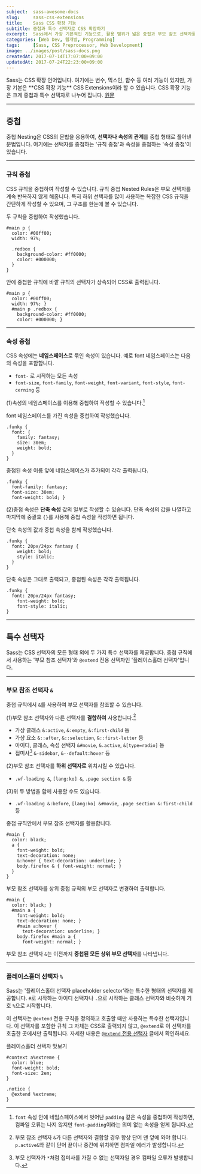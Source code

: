 ```yaml
---
subject:  sass-awesome-docs
slug:     sass-css-extensions
title:    Sass CSS 확장 기능
subtitle: 중첩과 특수 선택자로 CSS 확장하기
excerpt:  Sass에서 가장 기본적인 기능으로, 활용 범위가 넓은 중첩과 부모 참조 선택자를 설명합니다.
categories: [Web Dev, 웹개발, Programming]
tags:     [Sass, CSS Preprocessor, Web Development]
image: ../images/post/sass-docs.png
createdAt: 2017-07-14T17:07:00+09:00
updatedAt: 2017-07-24T22:23:00+09:00
---
```


<div className="lead">
    Sass는 CSS 확장 언어입니다. 여기에는 변수, 믹스인, 함수 등 여러 기능이 있지만, 가장 기본은 **CSS 확장 기능** <SideBySide>CSS Extensions</SideBySide>이라 할 수 있습니다.
    CSS 확장 기능은 크게 중첩과 특수 선택자로 나누어 집니다.
    <a className="original-link" target="_blank" href="https://sass-lang.com/documentation/file.SASS_REFERENCE.html#CSS_Extensions">원문</a>
</div>

***

## 중첩
중첩 <SideBySide>Nesting</SideBySide>은 CSS의 문법을 응용하여, **선택자나 속성의 관계**를 중첩 형태로 풀어낸 문법입니다.
여기에는 선택자를 중첩하는 '규칙 중첩'과 속성을 중첩하는 '속성 중첩'이 있습니다.

***

### 규칙 중첩
CSS 규칙을 중첩하여 작성할 수 있습니다.
규칙 중첩 <SideBySide>Nested Rules</SideBySide>은 부모 선택자를 계속 반복하지 않게 해줍니다.
특히 하위 선택자를 많이 사용하는 복잡한 CSS 규칙을 간단하게 작성할 수 있으며, 그 구조를 한눈에 볼 수 있습니다.

<p className="code-label code-label-scss">두 규칙을 중첩하여 작성했습니다.</p>

```scss{numberLines: true}
#main p {
  color: #00ff00;
  width: 97%;

  .redbox {
    background-color: #ff0000;
    color: #000000;
  }
}
```

<p className="code-label code-label-css">안에 중첩한 규칙에 바깥 규칙의 선택자가 상속되어 CSS로 출력됩니다.</p>

```css{numberLines: true}
#main p {
  color: #00ff00;
  width: 97%; }
  #main p .redbox {
    background-color: #ff0000;
    color: #000000; }
```

***

### 속성 중첩
CSS 속성에는 **네임스페이스**로 묶인 속성이 있습니다. 예로 font 네임스페이스는 다음의 속성을 포함합니다.
 
- `font-` 로 시작하는 모든 속성
- `font-size`, `font-family`, `font-weight`, `font-variant`, `font-style`, `font-cerning` 등 

(1)속성의 네임스페이스를 이용해 중첩하여 작성할 수 있습니다.[^namespace]

<p className="code-label code-label-scss">font 네임스페이스를 가진 속성을 중첩하여 작성했습니다.</p>

```scss{numberLines: true}
.funky {
  font: {
    family: fantasy;
    size: 30em;
    weight: bold;
  }
}
```

<p className="code-label code-label-css">중첩된 속성 이름 앞에 네임스페이스가 추가되어 각각 출력됩니다.</p>

```css{numberLines: true}
.funky {
  font-family: fantasy;
  font-size: 30em;
  font-weight: bold; }
```

(2)중첩 속성은 **단축 속성** 값의 일부로 작성할 수 있습니다. 단축 속성의 값을 나열하고 마지막에 중괄호 `{}`를 사용해 중첩 속성을 작성하면 됩니다.

<p className="code-label code-label-scss">단축 속성의 값과 중첩 속성을 함께 작성했습니다.</p>

```scss{numberLines: true}
.funky {
  font: 20px/24px fantasy {
    weight: bold;
    style: italic;
  }
}
```

<p className="code-label code-label-css">단축 속성은 그대로 출력되고, 중첩된 속성은 각각 출력됩니다.</p>

```css{numberLines: true}
.funky {
  font: 20px/24px fantasy;
    font-weight: bold;
    font-style: italic;
}
```

***

## 특수 선택자
Sass는 CSS 선택자의 모든 형태 외에 두 가지 특수 선택자를 제공합니다. 중첩 규칙에서 사용하는 '부모 참조 선택자'와 `@extend` 전용 선택자인 '플레이스홀더 선택자'입니다.

***

### 부모 참조 선택자 `&`
중첩 규칙에서 `&`를 사용하여 부모 선택자를 참조할 수 있습니다.

(1)부모 참조 선택자와 다른 선택자를 **결합하여** 사용합니다.[^parent]
 
- 가상 클래스 `&:active`, `&:empty`, `&:first-child` 등
- 가상 요소 `&::after`, `&::selection`, `&::first-letter` 등
- 아이디, 클래스, 속성 선택자  `&#movie`, `&.active`, `&[type=radio]` 등
- 접미사[^suffix] `&-sidebar`, `&--default:hover` 등

(2)부모 참조 선택자를 **하위 선택자로** 위치시킬 수 있습니다.

- `.wf-loading &`, `[lang:ko] &`, `.page section &` 등

(3)위 두 방법을 함께 사용할 수도 있습니다.

- `.wf-loading &:before`, `[lang:ko] &#movie`, `.page section &:first-child` 등

<p className="code-label code-label-scss">중첩 규칙안에서 부모 참조 선택자를 활용합니다.</p>

```scss{numberLines: true}
#main {
  color: black;
  a {
    font-weight: bold;
    text-decoration: none;
    &:hover { text-decoration: underline; }
    body.firefox & { font-weight: normal; }
  }
}
```

<p className="code-label code-label-css">부모 참조 선택자를 상위 중첩 규칙의 부모 선택자로 변경하여 출력합니다.</p>

```css{numberLines: true}
#main {
  color: black; }
  #main a {
    font-weight: bold;
    text-decoration: none; }
    #main a:hover {
      text-decoration: underline; }
    body.firefox #main a {
      font-weight: normal; }
```

부모 참조 선택자 `&`는 이전까지 **중첩된 모든 상위 부모 선택자**를 나타냅니다.

***

### 플레이스홀더 선택자 `%`
Sass는 '플레이스홀더 선택자 <SideBySide>placeholder selector</SideBySide>&rsquo;라는 특수한 형태의 선택자를 제공합니다.
`#`로 시작하는 아이디 선택자나 `.`으로 시작하는 클래스 선택자와 비슷하게 기호 `%`으로 시작합니다.

이 선택자는 `@extend` 전용 규칙을 정의하고 호출할 때만 사용하는 특수한 선택자입니다.
이 선택자를 포함한 규칙 그 자체는 CSS로 출력되지 않고, `@extend`로 이 선택자를 호출한 곳에서만 출력됩니다.
자세한 내용은 [`@extend` 전용 선택자](#) 글에서 확인하세요.

<p className="code-label code-label-scss">플레이스홀더 선택자 맛보기</p>

```scss{numberLines: true}
#context a%extreme {
  color: blue;
  font-weight: bold;
  font-size: 2em;
}

.notice {
  @extend %extreme;
}
```


[^namespace]: `font` 속성 안에 네임스페이스에서 벗어난 `padding` 같은 속성을 중첩하여 작성하면, 컴파일 오류는 나지 않지만 `font-padding`이라는 의미 없는 속성을 얻게 됩니다.
[^parent]: 부모 참조 선택자 `&`가 다른 선택자와 결합할 경우 항상 단어 맨 앞에 와야 합니다. `p.active&`와 같이 단어 끝이나 중간에 위치하면 컴파일 에러가 발생합니다.
[^suffix]: 부모 선택자가 `*`처럼 접미사를 가질 수 없는 선택자일 경우 컴파일 오류가 발생합니다.
